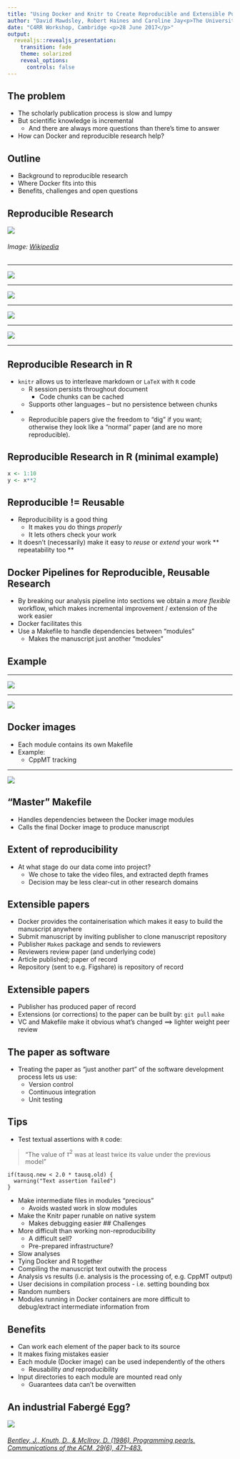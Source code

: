 ```yaml
---
title: "Using Docker and Knitr to Create Reproducible and Extensible Publications"
author: "David Mawdsley, Robert Haines and Caroline Jay<p>The University of Manchester</p>"
date: "C4RR Workshop, Cambridge <p>28 June 2017</p>"
output: 
  revealjs::revealjs_presentation:
    transition: fade
    theme: solarized
    reveal_options:
      controls: false
---
```


## The problem

[](start with the question, “what’s the one thing I want people to learn, or feel, or do, as a result of hearing this?”. Tim Harford)

[](To understand why writing a reproducible paper is a good thing, and how to do it.)

- The scholarly publication process is slow and lumpy
- But scientific knowledge is incremental
	* And there are always more questions than there's time to answer
- How can Docker and reproducible research help?

## Outline

- Background to reproducible research
- Where Docker fits into this
- Benefits, challenges and open questions 

## Reproducible Research


![](https://upload.wikimedia.org/wikipedia/en/6/62/Literate_Programming_book_cover.jpg?download)

<h6>Image:  <a href="//en.wikipedia.org/wiki/File:Literate_Programming_book_cover.jpg">Wikipedia</a></h6>

---


![](algoToPapers0.png)

---

![](algoToPapers1.png)

---

![](algoToPapers2.png)

---


![](algoToPapers3.png)

---

## Reproducible Research in R

- `knitr` allows us to interleave markdown or `LaTeX` with `R` code
	* R session persists throughout document
		- Code chunks can be cached
	* Supports other languages -- but no persistence between chunks
- 
  * Reproducible papers give the freedom to "dig" if you want; otherwise they look like a "normal" paper (and are no more reproducible).

## Reproducible Research in R (minimal example)

```r
x <- 1:10
y <- x**2
```


## Reproducible != Reusable

- Reproducibility is a good thing
	* It makes you do things *properly*
	* It lets others check your work
- It doesn't (necessarily) make it easy to _reuse_ or _extend_ your work 
 ** repeatability too **

## Docker Pipelines for Reproducible, Reusable Research

- By breaking our analysis pipeline into sections we obtain a
_more flexible_ workflow, which makes incremental improvement / extension of the work easier
- Docker facilitates this
- Use a Makefile to handle dependencies between "modules" 
	* Makes the manuscript just another "modules"

## Example

---

![](WorkflowPipeline.png)

---

![](WorkflowContainers.png)

## Docker images
- Each module contains its own Makefile
- Example:
  * CppMT tracking
  
  
---

![](ObjectTracking.png)

  
## "Master" Makefile
- Handles dependencies between the Docker image modules
- Calls the final Docker image to produce manuscript

## Extent of reproducibility

- At what stage do our data come into project?
  * We chose to take the video files, and extracted depth frames
  * Decision may be less clear-cut in other research domains
  
## Extensible papers

- Docker provides the containerisation which makes it easy to build the manuscript anywhere
- Submit manuscript by inviting publisher to clone manuscript repository
- Publisher `Make`s package and sends to reviewers
- Reviewers review paper (and underlying code)
- Article published; paper of record
- Repository (sent to e.g. Figshare) is repository of record

## Extensible papers

- Publisher has produced paper of record
- Extensions (or corrections) to the paper can be built by:
`git pull`
`make`
- VC and Makefile make it obvious what's changed ==> lighter weight peer review

## The paper as software

- Treating the paper as "just another part" of the software development process lets us use:
	* Version control
	* Continuous integration
	* Unit testing
  

## Tips

- Test textual assertions with `R` code:

> "The value of $\tau^2$ was at least twice its value under the previous model"

```
if(tausq.new < 2.0 * tausq.old) {
  warning("Text assertion failed")
}
```

- Make intermediate files in modules "precious" 
	* Avoids wasted work in slow modules
- Make the Knitr paper runable on native system
  	* Makes debugging easier
## Challenges

- More difficult than working non-reproducibility
   * A difficult sell?
   * Pre-prepared infrastructure?
- Slow analyses
- Tying Docker and R together
- Compiling the manuscript text outwith the process
- Analysis vs results (i.e. analysis is the processing of, e.g. CppMT output)
- User decisions in compilation process - i.e. setting bounding box 
- Random numbers
- Modules running in Docker containers are more difficult to debug/extract intermediate information from

## Benefits

- Can work each element of the paper back to its source
- It makes fixing mistakes easier
- Each module (Docker image) can be used independently of the others
  - Reusability _and_ reproducibility
- Input directories to each module are mounted read only
	- Guarantees data can't be overwitten

## An industrial Fabergé Egg?

![](FabergeEggQuoteCropped.png)

<h6><a href=https://doi.org/10.1145/5948.315654 >Bentley, J., Knuth, D., & McIlroy, D. (1986). Programming pearls. Communications of the ACM, 29(6), 471–483. </a></h6>


